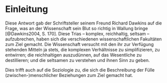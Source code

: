 \cleardoublepage

# Einleitung
\epigraphhead[50]{\epigraph{\textit{The world is a thing of utter inordinate complexity and richness and strangeness that is absolutely awesome.}}{\textsc{Douglas Adams}}}
\vspace{1.5cm}

Diese Antwort gab der Schriftsteller seinem Freund Richard Dawkins auf die Frage, was an der Wissenschaft sein Blut so richtig in Wallung bringe [@Dawkins2004, S. 170].
Diese Trias -- komplex, reichhaltig, seltsam -- aufzubrechen, haben sich die verschiedenen wissenschaftlichen Fakultäten zum Ziel gemacht.
Die Wissenschaft versucht mit den ihr zur Verfügung stehenden Mitteln ja stets, die komplexen Verhältnisse zu simplifizieren, zu entwirren;
die reichhaltigen auszudünnen, auf das Wesentliche zu destillieren; und die seltsamen zu verstehen und ihnen Sinn zu geben.

Dies trifft auch auf die Soziologie zu, die sich die Beschreibung der Fülle (zwischen-)menschlicher Beziehungen zum Ziel gemacht hat.